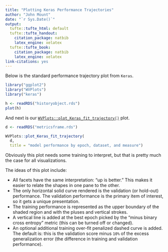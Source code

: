 ```yaml
---
title: "Plotting Keras Performance Trajectories"
author: "John Mount"
date: "`r Sys.Date()`"
output:
  tufte::tufte_html: default
  tufte::tufte_handout:
    citation_package: natbib
    latex_engine: xelatex
  tufte::tufte_book:
    citation_package: natbib
    latex_engine: xelatex
link-citations: yes
---
```


Below is the standard performance trajectory plot from `Keras`.

```r
library("ggplot2")
library("WVPlots")
library("keras")

h <- readRDS("historyobject.rds")
plot(h)
```

And next is our [`WVPlots::plot_Keras_fit_trajectory()`](https://winvector.github.io/WVPlots/reference/plot_Keras_fit_trajectory.html) plot.


```r
d <- readRDS("metricsframe.rds")

WVPlots::plot_Keras_fit_trajectory(
  d, 
  title = "model performance by epoch, dataset, and measure")
```

Obviously this plot needs some training to interpret, but that is pretty much the case for all visualizations.

The ideas of this plot include:

  * All facets have the same interpretation: "up is better." This makes it easier to relate the shapes in one pane to the other.
  * The only horizontal solid curve rendered is the validation (or hold-out) performance.  The validation performance is the primary item of interest, so it gets a unique presentation.
  * The training performance is represented as the upper boundary of the shaded region and with the pluses and vertical strokes.
  * A vertical line is added at the best epoch picked by the "minus binary cross entropy" metric (this can be turned off or changed).
  * An optional additional training over-fit penalized dashed curve is added.  The default is: this is the validation score minus `10%` of the excess generalization error (the difference in training and validation performance).


